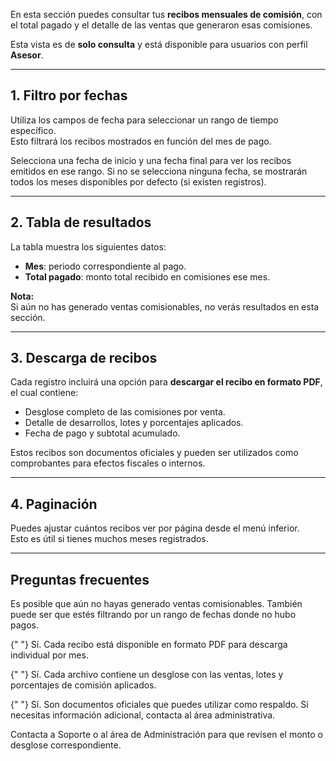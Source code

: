 En esta sección puedes consultar tus **recibos mensuales de comisión**, con el total pagado y el detalle de las ventas que generaron esas comisiones.

Esta vista es de **solo consulta** y está disponible para usuarios con perfil **Asesor**.

---

## 1. Filtro por fechas

Utiliza los campos de fecha para seleccionar un rango de tiempo específico.  
Esto filtrará los recibos mostrados en función del mes de pago.

<Check>
  Selecciona una fecha de inicio y una fecha final para ver los recibos emitidos
  en ese rango.
</Check>

<Check>
  Si no se selecciona ninguna fecha, se mostrarán todos los meses disponibles
  por defecto (si existen registros).
</Check>

---

## 2. Tabla de resultados

La tabla muestra los siguientes datos:

- **Mes**: periodo correspondiente al pago.
- **Total pagado**: monto total recibido en comisiones ese mes.

<Card>
  <b>Nota:</b>
  <br />
  Si aún no has generado ventas comisionables, no verás resultados en esta
  sección.
</Card>

---

## 3. Descarga de recibos

Cada registro incluirá una opción para **descargar el recibo en formato PDF**, el cual contiene:

- Desglose completo de las comisiones por venta.
- Detalle de desarrollos, lotes y porcentajes aplicados.
- Fecha de pago y subtotal acumulado.

<Info>
  Estos recibos son documentos oficiales y pueden ser utilizados como
  comprobantes para efectos fiscales o internos.
</Info>

---

## 4. Paginación

Puedes ajustar cuántos recibos ver por página desde el menú inferior.  
Esto es útil si tienes muchos meses registrados.

---

## Preguntas frecuentes

<AccordionGroup type="multiple">
  <Accordion title="¿Qué pasa si no aparecen recibos?">
    Es posible que aún no hayas generado ventas comisionables. También puede ser que estés filtrando por un rango de fechas donde no hubo pagos.
  </Accordion>

{" "}
<Accordion title="¿Puedo descargar los recibos?">
  Sí. Cada recibo está disponible en formato PDF para descarga individual por
  mes.
</Accordion>

{" "}
<Accordion title="¿Los recibos incluyen detalle por venta?">
  Sí. Cada archivo contiene un desglose con las ventas, lotes y porcentajes de
  comisión aplicados.
</Accordion>

{" "}
<Accordion title="¿Puedo usar estos recibos para declarar impuestos?">
  Sí. Son documentos oficiales que puedes utilizar como respaldo. Si necesitas
  información adicional, contacta al área administrativa.
</Accordion>

  <Accordion title="¿Qué hago si un recibo tiene un error?">
    Contacta a Soporte o al área de Administración para que revisen el monto o desglose correspondiente.
  </Accordion>
</AccordionGroup>
